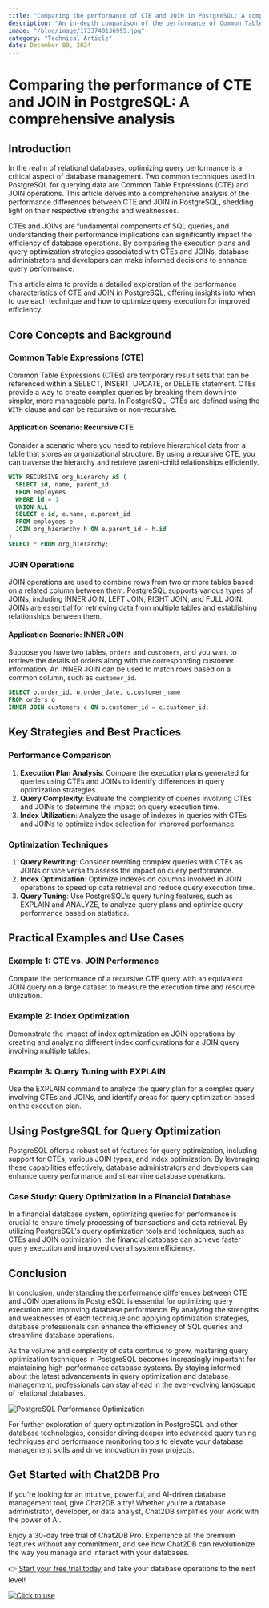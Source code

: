 ```yaml
---
title: "Comparing the performance of CTE and JOIN in PostgreSQL: A comprehensive analysis"
description: "An in-depth comparison of the performance of Common Table Expressions (CTE) and JOIN operations in PostgreSQL, exploring their impact on query execution efficiency."
image: "/blog/image/1733740136995.jpg"
category: "Technical Article"
date: December 09, 2024
---
```


# Comparing the performance of CTE and JOIN in PostgreSQL: A comprehensive analysis

## Introduction

In the realm of relational databases, optimizing query performance is a critical aspect of database management. Two common techniques used in PostgreSQL for querying data are Common Table Expressions (CTE) and JOIN operations. This article delves into a comprehensive analysis of the performance differences between CTE and JOIN in PostgreSQL, shedding light on their respective strengths and weaknesses.

CTEs and JOINs are fundamental components of SQL queries, and understanding their performance implications can significantly impact the efficiency of database operations. By comparing the execution plans and query optimization strategies associated with CTEs and JOINs, database administrators and developers can make informed decisions to enhance query performance.

This article aims to provide a detailed exploration of the performance characteristics of CTE and JOIN in PostgreSQL, offering insights into when to use each technique and how to optimize query execution for improved efficiency.

## Core Concepts and Background

### Common Table Expressions (CTE)

Common Table Expressions (CTEs) are temporary result sets that can be referenced within a SELECT, INSERT, UPDATE, or DELETE statement. CTEs provide a way to create complex queries by breaking them down into simpler, more manageable parts. In PostgreSQL, CTEs are defined using the `WITH` clause and can be recursive or non-recursive.

#### Application Scenario: Recursive CTE

Consider a scenario where you need to retrieve hierarchical data from a table that stores an organizational structure. By using a recursive CTE, you can traverse the hierarchy and retrieve parent-child relationships efficiently.

```sql
WITH RECURSIVE org_hierarchy AS (
  SELECT id, name, parent_id
  FROM employees
  WHERE id = 1
  UNION ALL
  SELECT e.id, e.name, e.parent_id
  FROM employees e
  JOIN org_hierarchy h ON e.parent_id = h.id
)
SELECT * FROM org_hierarchy;
```

### JOIN Operations

JOIN operations are used to combine rows from two or more tables based on a related column between them. PostgreSQL supports various types of JOINs, including INNER JOIN, LEFT JOIN, RIGHT JOIN, and FULL JOIN. JOINs are essential for retrieving data from multiple tables and establishing relationships between them.

#### Application Scenario: INNER JOIN

Suppose you have two tables, `orders` and `customers`, and you want to retrieve the details of orders along with the corresponding customer information. An INNER JOIN can be used to match rows based on a common column, such as `customer_id`.

```sql
SELECT o.order_id, o.order_date, c.customer_name
FROM orders o
INNER JOIN customers c ON o.customer_id = c.customer_id;
```

## Key Strategies and Best Practices

### Performance Comparison

1. **Execution Plan Analysis**: Compare the execution plans generated for queries using CTEs and JOINs to identify differences in query optimization strategies.
2. **Query Complexity**: Evaluate the complexity of queries involving CTEs and JOINs to determine the impact on query execution time.
3. **Index Utilization**: Analyze the usage of indexes in queries with CTEs and JOINs to optimize index selection for improved performance.

### Optimization Techniques

1. **Query Rewriting**: Consider rewriting complex queries with CTEs as JOINs or vice versa to assess the impact on query performance.
2. **Index Optimization**: Optimize indexes on columns involved in JOIN operations to speed up data retrieval and reduce query execution time.
3. **Query Tuning**: Use PostgreSQL's query tuning features, such as EXPLAIN and ANALYZE, to analyze query plans and optimize query performance based on statistics.

## Practical Examples and Use Cases

### Example 1: CTE vs. JOIN Performance

Compare the performance of a recursive CTE query with an equivalent JOIN query on a large dataset to measure the execution time and resource utilization.

### Example 2: Index Optimization

Demonstrate the impact of index optimization on JOIN operations by creating and analyzing different index configurations for a JOIN query involving multiple tables.

### Example 3: Query Tuning with EXPLAIN

Use the EXPLAIN command to analyze the query plan for a complex query involving CTEs and JOINs, and identify areas for query optimization based on the execution plan.

## Using PostgreSQL for Query Optimization

PostgreSQL offers a robust set of features for query optimization, including support for CTEs, various JOIN types, and index optimization. By leveraging these capabilities effectively, database administrators and developers can enhance query performance and streamline database operations.

### Case Study: Query Optimization in a Financial Database

In a financial database system, optimizing queries for performance is crucial to ensure timely processing of transactions and data retrieval. By utilizing PostgreSQL's query optimization tools and techniques, such as CTEs and JOIN optimization, the financial database can achieve faster query execution and improved overall system efficiency.

## Conclusion

In conclusion, understanding the performance differences between CTE and JOIN operations in PostgreSQL is essential for optimizing query execution and improving database performance. By analyzing the strengths and weaknesses of each technique and applying optimization strategies, database professionals can enhance the efficiency of SQL queries and streamline database operations.

As the volume and complexity of data continue to grow, mastering query optimization techniques in PostgreSQL becomes increasingly important for maintaining high-performance database systems. By staying informed about the latest advancements in query optimization and database management, professionals can stay ahead in the ever-evolving landscape of relational databases.

![PostgreSQL Performance Optimization](https://example.com/postgresql-performance-optimization.jpg)

For further exploration of query optimization in PostgreSQL and other database technologies, consider diving deeper into advanced query tuning techniques and performance monitoring tools to elevate your database management skills and drive innovation in your projects.


## Get Started with Chat2DB Pro

If you're looking for an intuitive, powerful, and AI-driven database management tool, give Chat2DB a try! Whether you're a database administrator, developer, or data analyst, Chat2DB simplifies your work with the power of AI.

Enjoy a 30-day free trial of Chat2DB Pro. Experience all the premium features without any commitment, and see how Chat2DB can revolutionize the way you manage and interact with your databases.

👉 [Start your free trial today](https://chat2db.ai/pricing) and take your database operations to the next level!


[![Click to use](/image/blog/bg/chat2db.jpg)](https://chat2db.ai/)
